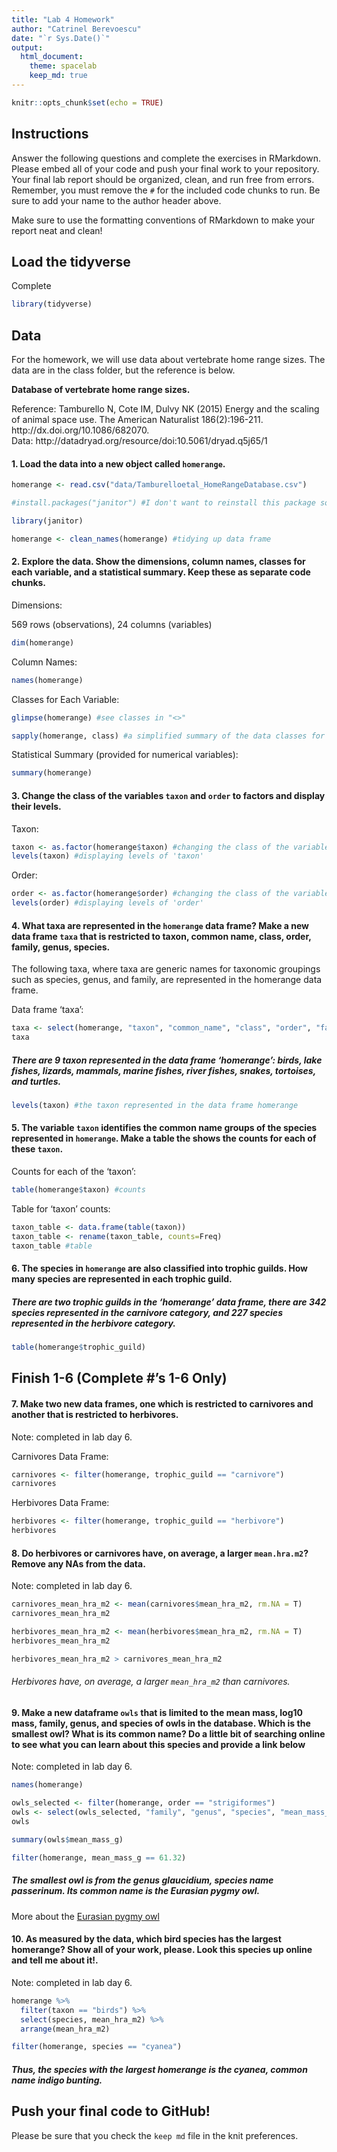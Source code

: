 ```yaml
---
title: "Lab 4 Homework"
author: "Catrinel Berevoescu"
date: "`r Sys.Date()`"
output:
  html_document: 
    theme: spacelab
    keep_md: true
---
```


```r
knitr::opts_chunk$set(echo = TRUE)
```

## Instructions   

Answer the following questions and complete the exercises in RMarkdown. Please embed all of your code and push your final work to your repository. Your final lab report should be organized, clean, and run free from errors. Remember, you must remove the `#` for the included code chunks to run. Be sure to add your name to the author header above.  

Make sure to use the formatting conventions of RMarkdown to make your report neat and clean!  

## Load the tidyverse  

Complete  

```r
library(tidyverse)
```

## Data  

For the homework, we will use data about vertebrate home range sizes. The data are in the class folder, but the reference is below.  

**Database of vertebrate home range sizes.**  

Reference: Tamburello N, Cote IM, Dulvy NK (2015) Energy and the scaling of animal space use. The American Naturalist 186(2):196-211. http://dx.doi.org/10.1086/682070.  
Data: http://datadryad.org/resource/doi:10.5061/dryad.q5j65/1  

#### 1. Load the data into a new object called `homerange`.   

```r
homerange <- read.csv("data/Tamburelloetal_HomeRangeDatabase.csv")
```

```r
#install.packages("janitor") #I don't want to reinstall this package so I added a "#"
```

```r
library(janitor)
```

```r
homerange <- clean_names(homerange) #tidying up data frame
```

#### 2. Explore the data. Show the dimensions, column names, classes for each variable, and a statistical summary. Keep these as separate code chunks.  

Dimensions:

569 rows (observations), 24 columns (variables)

```r
dim(homerange)
```

Column Names:

```r
names(homerange)
```

Classes for Each Variable:  

```r
glimpse(homerange) #see classes in "<>"
```

```r
sapply(homerange, class) #a simplified summary of the data classes for each variable; the full data class name is provided in quotes for each variable
```

Statistical Summary (provided for numerical variables):   

```r
summary(homerange)
```

#### 3. Change the class of the variables `taxon` and `order` to factors and display their levels.  

Taxon:

```r
taxon <- as.factor(homerange$taxon) #changing the class of the variables 'taxon' to factors
levels(taxon) #displaying levels of 'taxon'
```

Order:

```r
order <- as.factor(homerange$order) #changing the class of the variables 'order' to factors
levels(order) #displaying levels of 'order'
```

#### 4. What taxa are represented in the `homerange` data frame? Make a new data frame `taxa` that is restricted to taxon, common name, class, order, family, genus, species.  

The following taxa, where taxa are generic names for taxonomic groupings such as species, genus, and family, are represented in the homerange data frame.

Data frame 'taxa':

```r
taxa <- select(homerange, "taxon", "common_name", "class", "order", "family", "genus", "species")
taxa
```

##### There are 9 taxon represented in the data frame 'homerange': birds, lake fishes, lizards, mammals, marine fishes, river fishes, snakes, tortoises, and turtles.

```r
levels(taxon) #the taxon represented in the data frame homerange
```


#### 5. The variable `taxon` identifies the common name groups of the species represented in `homerange`. Make a table the shows the counts for each of these `taxon`.  

Counts for each of the 'taxon':

```r
table(homerange$taxon) #counts
```

Table for 'taxon' counts:

```r
taxon_table <- data.frame(table(taxon))
taxon_table <- rename(taxon_table, counts=Freq)
taxon_table #table
```

#### 6. The species in `homerange` are also classified into trophic guilds. How many species are represented in each trophic guild.  

##### There are two trophic guilds in the 'homerange' data frame, there are 342 species represented in the carnivore category, and 227 species represented in the herbivore category.

```r
table(homerange$trophic_guild)
```

## Finish 1-6 (Complete #'s 1-6 Only)

#### 7. Make two new data frames, one which is restricted to carnivores and another that is restricted to herbivores.   

Note: completed in lab day 6.  

Carnivores Data Frame:   

```r
carnivores <- filter(homerange, trophic_guild == "carnivore")
carnivores
```

Herbivores Data Frame:   

```r
herbivores <- filter(homerange, trophic_guild == "herbivore")
herbivores
```

#### 8. Do herbivores or carnivores have, on average, a larger `mean.hra.m2`? Remove any NAs from the data.   

Note: completed in lab day 6.

```r
carnivores_mean_hra_m2 <- mean(carnivores$mean_hra_m2, rm.NA = T)
carnivores_mean_hra_m2
```

```r
herbivores_mean_hra_m2 <- mean(herbivores$mean_hra_m2, rm.NA = T)
herbivores_mean_hra_m2
```

```r
herbivores_mean_hra_m2 > carnivores_mean_hra_m2
```

###### Herbivores have, on average, a larger `mean_hra_m2` than carnivores.

#### 9. Make a new dataframe `owls` that is limited to the mean mass, log10 mass, family, genus, and species of owls in the database. Which is the smallest owl? What is its common name? Do a little bit of searching online to see what you can learn about this species and provide a link below   

Note: completed in lab day 6.

```r
names(homerange)
```


```r
owls_selected <- filter(homerange, order == "strigiformes")
owls <- select(owls_selected, "family", "genus", "species", "mean_mass_g", "log10_mass")
owls
```

```r
summary(owls$mean_mass_g)
```

```r
filter(homerange, mean_mass_g == 61.32)
```

##### The smallest owl is from the genus glaucidium, species name passerinum. Its common name is the Eurasian pygmy owl.

More about the [Eurasian pygmy owl]()

#### 10. As measured by the data, which bird species has the largest homerange? Show all of your work, please. Look this species up online and tell me about it!.    

Note: completed in lab day 6.  

```r
homerange %>% 
  filter(taxon == "birds") %>% 
  select(species, mean_hra_m2) %>% 
  arrange(mean_hra_m2)

```

```r
filter(homerange, species == "cyanea")
```


##### Thus, the species with the largest homerange is the cyanea, common name indigo bunting.

## Push your final code to GitHub!
Please be sure that you check the `keep md` file in the knit preferences.   